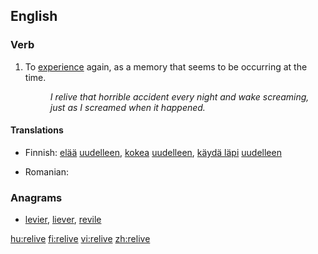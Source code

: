==English==

===Verb===
{{en-verb|relives|reliving|relived|relived}}

# To [[experience]] again, as a memory that seems to be occurring at the time.
#:''I relive that horrible accident every night and wake screaming, just as I screamed when it happened.''

====Translations====
{{trans-top|To experience again}}
*Finnish: [[elää]] [[uudelleen]], [[kokea]] [[uudelleen]], [[käydä läpi]] [[uudelleen]]
{{trans-mid}}
* Romanian: {{t|ro|retrăi}}
{{trans-bottom}}

===Anagrams===
* [[levier#English|levier]], [[liever#English|liever]], [[revile#English|revile]]

[[hu:relive]]
[[fi:relive]]
[[vi:relive]]
[[zh:relive]]